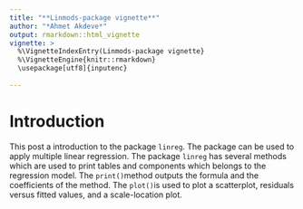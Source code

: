 ```yaml
---
title: "**Linmods-package vignette**"
author: "*Ahmet Akdeve*"
output: rmarkdown::html_vignette
vignette: >
  %\VignetteIndexEntry(Linmods-package vignette}
  %\VignetteEngine{knitr::rmarkdown}
  \usepackage[utf8]{inputenc}
    
---
```


# Introduction

This post a introduction to the package `linreg`. The package can be used to apply multiple linear regression.
The package `linreg` has several methods which are used to print tables and components which belongs to the regression model. The `print()`method outputs the formula and the coefficients of the method.
The `plot()`is used to plot a scatterplot, residuals versus fitted values, and a scale-location plot.


